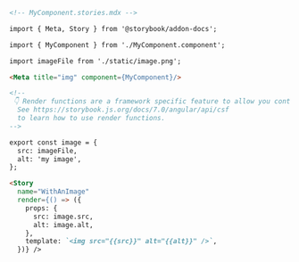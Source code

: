 ```md
<!-- MyComponent.stories.mdx -->

import { Meta, Story } from '@storybook/addon-docs';

import { MyComponent } from './MyComponent.component';

import imageFile from './static/image.png';

<Meta title="img" component={MyComponent}/>

<!--
 👇 Render functions are a framework specific feature to allow you control on how the component renders.
  See https://storybook.js.org/docs/7.0/angular/api/csf
  to learn how to use render functions.
-->

export const image = {
  src: imageFile,
  alt: 'my image',
};

<Story 
  name="WithAnImage"
  render={() => ({
    props: {
      src: image.src,
      alt: image.alt,
    },
    template: `<img src="{{src}}" alt="{{alt}}" />`,
  })} />
```